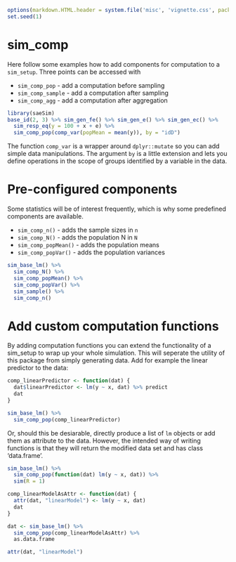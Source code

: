<!--
%\VignetteEngine{knitr::knitr}
%\VignetteIndexEntry{Introduction}
-->
```r
options(markdown.HTML.header = system.file('misc', 'vignette.css', package='knitr'))
set.seed(1)
```

# sim_comp

Here follow some examples how to add components for computation to a `sim_setup`. Three points can be accessed with 

- `sim_comp_pop` - add a computation before sampling
- `sim_comp_sample` - add a computation after sampling
- `sim_comp_agg` - add a computation after aggregation

```r
library(saeSim)
base_id(2, 3) %>% sim_gen_fe() %>% sim_gen_e() %>% sim_gen_ec() %>% 
  sim_resp_eq(y = 100 + x + e) %>%
  sim_comp_pop(comp_var(popMean = mean(y)), by = "idD")

```

The function `comp_var` is a wrapper around `dplyr::mutate` so you can add simple data manipulations. The argument `by` is a little extension and lets you define operations in the scope of groups identified by a variable in the data.

# Pre-configured components

Some statistics will be of interest frequently, which is why some predefined components are available.

- `sim_comp_n()` - adds the sample sizes in `n`
- `sim_comp_N()` - adds the population N in `N`
- `sim_comp_popMean()` - adds the population means
- `sim_comp_popVar()` - adds the population variances

```r
sim_base_lm() %>% 
  sim_comp_N() %>% 
  sim_comp_popMean() %>% 
  sim_comp_popVar() %>%
  sim_sample() %>% 
  sim_comp_n()
```

# Add custom computation functions

By adding computation functions you can extend the functionality of a sim_setup to wrap up your whole simulation. This will seperate the utility of this package from simply generating data. Add for example the linear predictor to the data:

```r
comp_linearPredictor <- function(dat) {
  dat$linearPredictor <- lm(y ~ x, dat) %>% predict
  dat
}

sim_base_lm() %>% 
  sim_comp_pop(comp_linearPredictor)
```

Or, should this be desiarable, directly produce a list of `lm` objects or add them as attribute to the data. However, the intended way of writing functions is that they will return the modified data set and has class 'data.frame'. 

```r
sim_base_lm() %>% 
  sim_comp_pop(function(dat) lm(y ~ x, dat)) %>%
  sim(R = 1)

comp_linearModelAsAttr <- function(dat) {
  attr(dat, "linearModel") <- lm(y ~ x, dat)
  dat
}

dat <- sim_base_lm() %>% 
  sim_comp_pop(comp_linearModelAsAttr) %>%
  as.data.frame

attr(dat, "linearModel")


```

